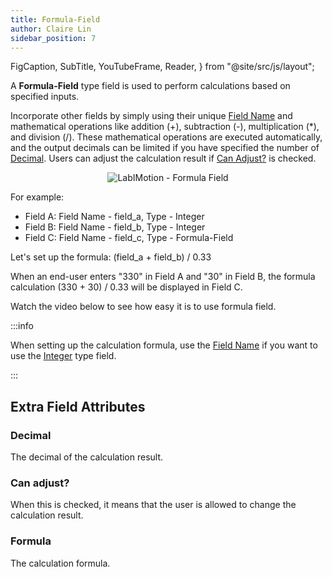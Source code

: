 ```yaml
---
title: Formula-Field
author: Claire Lin
sidebar_position: 7
---
```


  FigCaption,
  SubTitle,
  YouTubeFrame,
  Reader,
} from "@site/src/js/layout";

<Reader text="Designer" />

A **Formula-Field** type field is used to perform calculations based on specified inputs.

Incorporate other fields by simply using their unique [Field Name](../../fields#field-name) and mathematical operations like addition (+), subtraction (-), multiplication (*), and division (/). These mathematical operations are executed automatically, and the output decimals can be limited if you have specified the number of [Decimal](#decimal). Users can adjust the calculation result if [Can Adjust?](#can-adjust) is checked.

<p align="center">
  <img src={fieldFormula} alt="LabIMotion - Formula Field" />
  <FigCaption text="Formula-Field" />
</p>

For example:

- Field A: Field Name - field_a, Type - Integer
- Field B: Field Name - field_b, Type - Integer
- Field C: Field Name - field_c, Type - Formula-Field

Let's set up the formula: (field_a + field_b) / 0.33

When an end-user enters "330" in Field A and "30" in Field B, the formula calculation (330 + 30) / 0.33 will be displayed in Field C.

Watch the video below to see how easy it is to use formula field.

<YouTubeFrame
  src="https://www.youtube-nocookie.com/embed/KQiWymP4M-g"
  title="Designer - Formula Field"
/>
<FigCaption text="LabIMotion: Designer - Formula Field" />

:::info

When setting up the calculation formula, use the [Field Name](../../fields#field-name) if you want to use the [Integer](integer) type field.

:::

## Extra Field Attributes

### Decimal

The decimal of the calculation result.

### Can adjust?

When this is checked, it means that the user is allowed to change the calculation result.

### Formula

The calculation formula.
